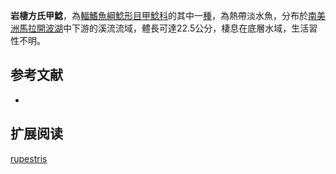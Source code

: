 {{Speciesbox
| name = 岩棲方氏甲鯰
| image = 
| image_width = 250px
| image_caption = 
| status = NE
| status_system = IUCN3.1
| genus = Fonchiiichthys
| species = rupestris
| authority = [[Schultz|Schultz]], 1944
| synonyms = *''Loricaria uracantha rupestre '',Martín Salazar, 1964 
*''Rineloricaria rupestris '',Schultz, 1944 
}}

'''岩棲方氏甲鯰'''，為[[輻鰭魚綱|輻鰭魚綱]][[鯰形目|鯰形目]][[甲鯰科|甲鯰科]]的其中一[[種|種]]，為熱帶淡水魚，分布於[[南美洲|南美洲]][[馬拉開波湖|馬拉開波湖]]中下游的溪流流域，體長可達22.5公分，棲息在底層水域，生活習性不明。
==参考文献==
*{{FishBase_species|genus=Fonchiiichthys|species=rupestris|year=2014|month=11}}

== 扩展阅读 ==
{{refbegin}}
{{wikispecies-inline|Fonchiiichthys rupestris|岩棲方氏甲鯰}}
{{refend}}
{{Taxonbar|from=Q5612487}}

[[Category:方氏甲鯰屬|rupestris]]